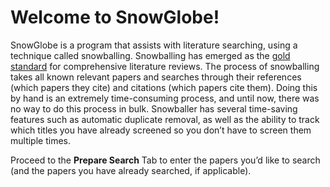# Welcome to SnowGlobe!

SnowGlobe is a program that assists with literature searching, using a technique called snowballing. Snowballing has emerged as the [gold standard](https://www.ncbi.nlm.nih.gov/pmc/articles/PMC1283190/) for comprehensive literature reviews. The process of snowballing takes all known relevant papers and searches through their references (which papers they cite) and citations (which papers cite them). Doing this by hand is an extremely time-consuming process, and until now, there was no way to do this process in bulk. Snowballer has several time-saving features such as automatic duplicate removal, as well as the ability to track which titles you have already screened so you don't have to screen them multiple times. 

Proceed to the **Prepare Search** Tab to enter the papers you'd like to search (and the papers you have already searched, if applicable).